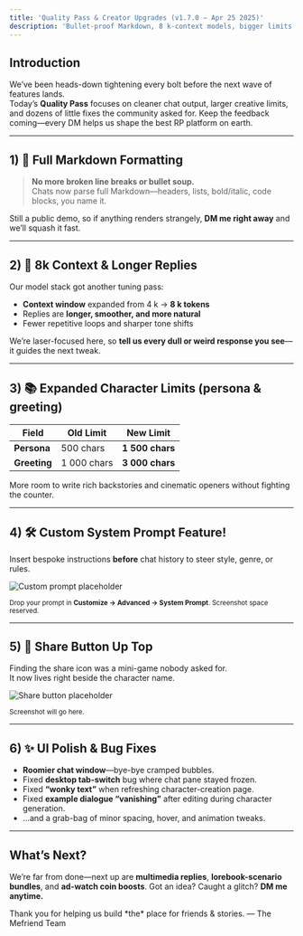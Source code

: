 ```yaml
---
title: 'Quality Pass & Creator Upgrades (v1.7.0 – Apr 25 2025)'
description: 'Bullet-proof Markdown, 8 k-context models, bigger limits, custom prompts, and loads of UX polish.'
---
```


## Introduction

We’ve been heads-down tightening every bolt before the next wave of features lands.  
Today’s **Quality Pass** focuses on cleaner chat output, larger creative limits, and dozens of little fixes the community asked for. Keep the feedback coming—every DM helps us shape the best RP platform on earth.

---

## 1) 📄 Full Markdown Formatting

> **No more broken line breaks or bullet soup.**  
> Chats now parse full Markdown—headers, lists, bold/italic, code blocks, you name it.

Still a public demo, so if anything renders strangely, **DM me right away** and we’ll squash it fast.

---

## 2) 🧠 8k Context & Longer Replies

Our model stack got another tuning pass:

- **Context window** expanded from 4 k → **8 k tokens**  
- Replies are **longer, smoother, and more natural**  
- Fewer repetitive loops and sharper tone shifts

We’re laser-focused here, so **tell us every dull or weird response you see**—it guides the next tweak.

---

## 3) 📚 Expanded Character Limits (persona & greeting)

| Field | Old Limit | New Limit |
|-------|-----------|-----------|
| **Persona** | 500 chars | **1 500 chars** |
| **Greeting** | 1 000 chars | **3 000 chars** |

More room to write rich backstories and cinematic openers without fighting the counter.

---

## 4) 🛠️ Custom System Prompt Feature!

Insert bespoke instructions **before** chat history to steer style, genre, or rules.

![Custom prompt placeholder](/images/changelog/2025_04_25/custom_prompt.png)

<sub>Drop your prompt in **Customize → Advanced → System Prompt**. Screenshot space reserved.</sub>

---

## 5) 🔗 Share Button Up Top

Finding the share icon was a mini-game nobody asked for.  
It now lives right beside the character name.

![Share button placeholder](/images/changelog/2025_04_25/share_button.png)

<sub>Screenshot will go here.</sub>

---

## 6) ✨ UI Polish & Bug Fixes

- **Roomier chat window**—bye-bye cramped bubbles.  
- Fixed **desktop tab-switch** bug where chat pane stayed frozen.  
- Fixed **“wonky text”** when refreshing character-creation page.  
- Fixed **example dialogue “vanishing”** after editing during character generation.  
- …and a grab-bag of minor spacing, hover, and animation tweaks.

---

## What’s Next?

We’re far from done—next up are **multimedia replies**, **lorebook-scenario bundles**, and **ad-watch coin boosts**. Got an idea? Caught a glitch? **DM me anytime.**

<Note>
  Thank you for helping us build *the* place for friends & stories.  
  — The Mefriend Team
</Note>
